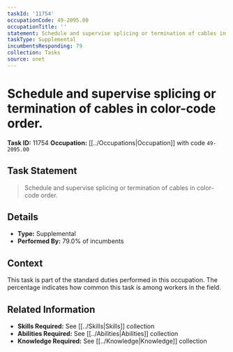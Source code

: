 ```yaml
---
taskId: '11754'
occupationCode: 49-2095.00
occupationTitle: ''
statement: Schedule and supervise splicing or termination of cables in color-code order.
taskType: Supplemental
incumbentsResponding: 79
collection: Tasks
source: onet
---
```

# Schedule and supervise splicing or termination of cables in color-code order.

**Task ID:** 11754
**Occupation:** [[../Occupations|Occupation]] with code `49-2095.00`

## Task Statement

> Schedule and supervise splicing or termination of cables in color-code order.

## Details

- **Type:** Supplemental
- **Performed By:** 79.0% of incumbents

## Context

This task is part of the standard duties performed in this occupation. The percentage indicates how common this task is among workers in the field.

## Related Information

- **Skills Required:** See [[../Skills|Skills]] collection
- **Abilities Required:** See [[../Abilities|Abilities]] collection
- **Knowledge Required:** See [[../Knowledge|Knowledge]] collection
